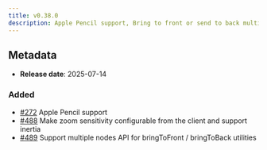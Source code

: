 ```yaml
---
title: v0.38.0
description: Apple Pencil support, Bring to front or send to back multiple nodes and Zoom inertia and bring to front / back multi-node API
---
```


## Metadata

- **Release date**: 2025-07-14

### Added

- [#272](https://github.com/InditexTech/weavejs/issues/272) Apple Pencil support
- [#488](https://github.com/InditexTech/weavejs/issues/488) Make zoom sensitivity configurable from the client and support inertia
- [#489](https://github.com/InditexTech/weavejs/issues/489) Support multiple nodes API for bringToFront / bringToBack utilities
